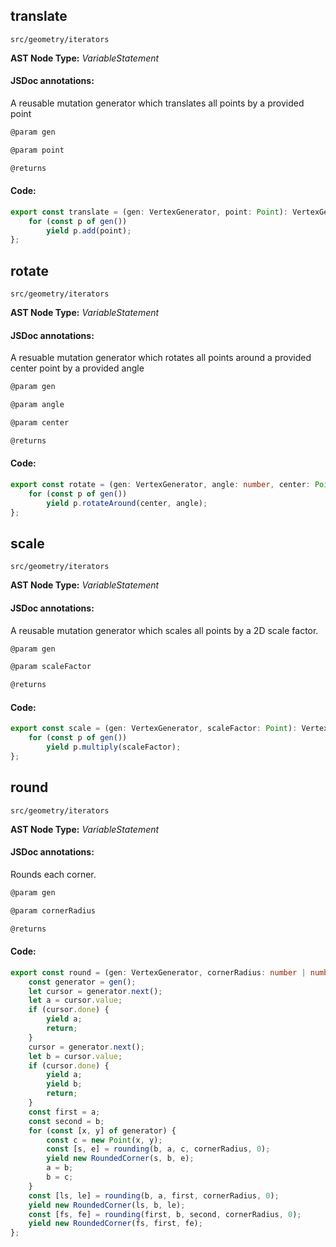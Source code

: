 
<Meta title="src/geometry/iterators" />

## translate
`src/geometry/iterators`

**AST Node Type:** *VariableStatement*

#### JSDoc annotations:

A reusable mutation generator which translates all points by a provided point

```bash
@param gen

@param point

@returns
```

#### Code:

```ts
export const translate = (gen: VertexGenerator, point: Point): VertexGenerator => function* () {
    for (const p of gen())
        yield p.add(point);
};

```

## rotate
`src/geometry/iterators`

**AST Node Type:** *VariableStatement*

#### JSDoc annotations:

A resuable mutation generator which rotates all points around a provided center point by a provided angle

```bash
@param gen

@param angle

@param center

@returns
```

#### Code:

```ts
export const rotate = (gen: VertexGenerator, angle: number, center: Point): VertexGenerator => function* () {
    for (const p of gen())
        yield p.rotateAround(center, angle);
};

```

## scale
`src/geometry/iterators`

**AST Node Type:** *VariableStatement*

#### JSDoc annotations:

A reusable mutation generator which scales all points by a 2D scale factor.

```bash
@param gen

@param scaleFactor

@returns
```

#### Code:

```ts
export const scale = (gen: VertexGenerator, scaleFactor: Point): VertexGenerator => function* () {
    for (const p of gen())
        yield p.multiply(scaleFactor);
};

```

## round
`src/geometry/iterators`

**AST Node Type:** *VariableStatement*

#### JSDoc annotations:

Rounds each corner.

```bash
@param gen

@param cornerRadius

@returns
```

#### Code:

```ts
export const round = (gen: VertexGenerator, cornerRadius: number | number[]): VertexGenerator => function* () {
    const generator = gen();
    let cursor = generator.next();
    let a = cursor.value;
    if (cursor.done) {
        yield a;
        return;
    }
    cursor = generator.next();
    let b = cursor.value;
    if (cursor.done) {
        yield a;
        yield b;
        return;
    }
    const first = a;
    const second = b;
    for (const [x, y] of generator) {
        const c = new Point(x, y);
        const [s, e] = rounding(b, a, c, cornerRadius, 0);
        yield new RoundedCorner(s, b, e);
        a = b;
        b = c;
    }
    const [ls, le] = rounding(b, a, first, cornerRadius, 0);
    yield new RoundedCorner(ls, b, le);
    const [fs, fe] = rounding(first, b, second, cornerRadius, 0);
    yield new RoundedCorner(fs, first, fe);
};

```

